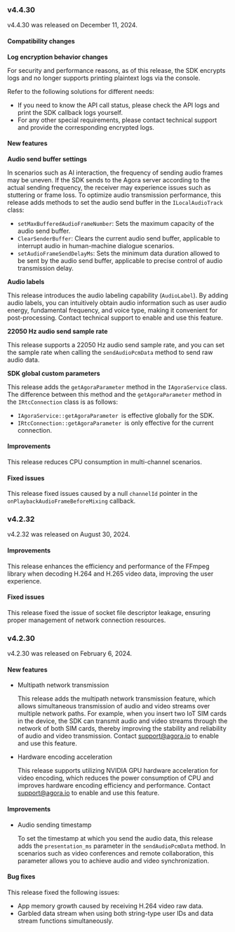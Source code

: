 
<PlatformWrapper platform="linux-cpp">

### v4.4.30

v4.4.30 was released on December 11, 2024.

#### Compatibility changes

**Log encryption behavior changes**

For security and performance reasons, as of this release, the SDK encrypts logs and no longer supports printing plaintext logs via the console.

Refer to the following solutions for different needs:

- If you need to know the API call status, please check the API logs and print the SDK callback logs yourself.
- For any other special requirements, please contact technical support and provide the corresponding encrypted logs.

#### New features

**Audio send buffer settings**

In scenarios such as AI interaction, the frequency of sending audio frames may be uneven. If the SDK sends to the Agora server according to the actual sending frequency, the receiver may experience issues such as stuttering or frame loss. To optimize audio transmission performance, this release adds methods to set the audio send buffer in the `ILocalAudioTrack` class:

- `setMaxBufferedAudioFrameNumber`: Sets the maximum capacity of the audio send buffer.
- `ClearSenderBuffer`: Clears the current audio send buffer, applicable to interrupt audio in human-machine dialogue scenarios.
- `setAudioFrameSendDelayMs`: Sets the minimum data duration allowed to be sent by the audio send buffer, applicable to precise control of audio transmission delay.

**Audio labels**

This release introduces the audio labeling capability (`AudioLabel`). By adding audio labels, you can intuitively obtain audio information such as user audio energy, fundamental frequency, and voice type, making it convenient for post-processing. Contact technical support to enable and use this feature.

**22050 Hz audio send sample rate**

This release supports a 22050 Hz audio send sample rate, and you can set the sample rate when calling the `sendAudioPcmData` method to send raw audio data.

**SDK global custom parameters**

This release adds the `getAgoraParameter` method in the `IAgoraService` class. The difference between this method and the `getAgoraParameter` method in the `IRtcConnection` class is as follows:

- `IAgoraService::getAgoraParameter `is effective globally for the SDK.
- `IRtcConnection::getAgoraParameter `is only effective for the current connection.

#### Improvements

This release reduces CPU consumption in multi-channel scenarios.

#### Fixed issues

This release fixed issues caused by a null `channelId` pointer in the `onPlaybackAudioFrameBeforeMixing` callback.

### v4.2.32

v4.2.32 was released on August 30, 2024.

#### Improvements

This release enhances the efficiency and performance of the FFmpeg library when decoding H.264 and H.265 video data, improving the user experience.

#### Fixed issues

This release fixed the issue of socket file descriptor leakage, ensuring proper management of network connection resources.

### v4.2.30

v4.2.30 was released on February 6, 2024.

#### New features

- Multipath network transmission

    This release adds the multipath network transmission feature, which allows simultaneous transmission of audio and video streams over multiple network paths. For example, when you insert two IoT SIM cards in the device, the SDK can transmit audio and video streams through the network of both SIM cards, thereby improving the stability and reliability of audio and video transmission. Contact support@agora.io to enable and use this feature.

- Hardware encoding acceleration

    This release supports utilizing NVIDIA GPU hardware acceleration for video encoding, which reduces the power consumption of CPU and improves hardware encoding efficiency and performance. Contact support@agora.io to enable and use this feature.

#### Improvements

- Audio sending timestamp

    To set the timestamp at which you send the audio data, this release adds the `presentation_ms` parameter in the `sendAudioPcmData` method. In scenarios such as video conferences and remote collaboration, this parameter allows you to achieve audio and video synchronization.

#### Bug fixes

This release fixed the following issues:

- App memory growth caused by receiving H.264 video raw data.
- Garbled data stream when using both string-type user IDs and data stream functions simultaneously.

</PlatformWrapper>
